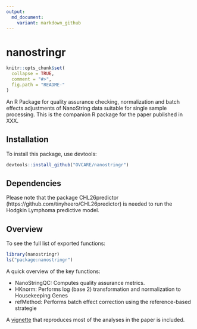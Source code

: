 ```yaml
---
output:
  md_document:
    variant: markdown_github
---
```


nanostringr
==========

```r
knitr::opts_chunk$set(
  collapse = TRUE,
  comment = "#>",
  fig.path = "README-"
)
```

An R Package for quality assurance checking, normalization and batch effects adjustments of NanoString data suitable for single sample processing. This is the companion R package for the paper published in XXX.

## Installation
To install this package, use devtools:
```r
devtools::install_github("OVCARE/nanostringr")
```

## Dependencies
Please note that the package CHL26predictor (https://github.com/tinyheero/CHL26predictor) is needed to run the Hodgkin Lymphoma predictive model.

## Overview
To see the full list of exported functions:

```r
library(nanostringr)
ls("package:nanostringr")
```

A quick overview of the key functions:

- NanoStringQC: Computes quality assurance metrics.
- HKnorm: Performs log (base 2) transformation and normalization to Housekeeping Genes
- refMethod: Performs batch effect correction using the reference-based strategie 

A [vignette](vignettes/nanostring.html) that reproduces most of the analyses in the paper is included.
